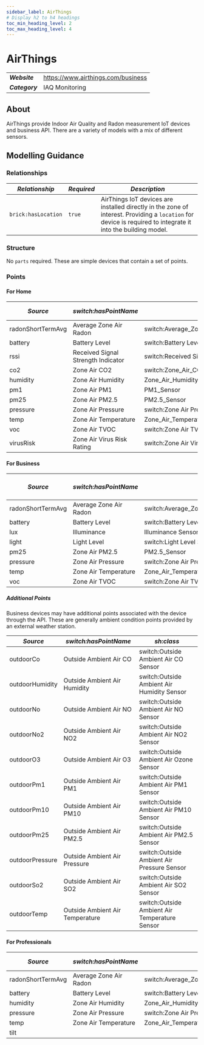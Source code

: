 ```yaml
---
sidebar_label: AirThings
# Display h2 to h4 headings
toc_min_heading_level: 2
toc_max_heading_level: 4
---
```



# AirThings

| | |
| --- | --- |
| ***Website*** | https://www.airthings.com/business |
| ***Category*** | IAQ Monitoring |


## About

AirThings provide Indoor Air Quality and Radon measurement IoT devices and business API. There are a variety of models with a mix of different sensors.

## Modelling Guidance

### Relationships
| *Relationship* | *Required* | *Description* |
| --- | --- | --- |
| `brick:hasLocation` | `true` | AirThings IoT devices are installed directly in the zone of interest. Providing a `location` for device is required to integrate it into the building model. | 

### Structure

No `parts` required.
These are simple devices that contain a set of points.

### Points

#### For Home

| *Source*     | *switch:hasPointName*                | *sh:class*                                           | Home   | Wave Radon | Wave Plus | Wave Mini | View Plus | View Pollution | View Radon |
|-------------------|------------------------------------|----------------------------------------------------|:----------:|:----------:|:----------:|:----------:|:----------:|:----------:|:----------:|
| radonShortTermAvg | Average Zone Air Radon             | switch:Average_Zone_Air_Radon_Concentration_Sensor | ✔ | ✔     | ✔    |           | ✔    |                | ✔     |
| battery           | Battery Level                      | switch:Battery Level Sensor                        | ✔ | ✔     | ✔    | ✔    | ✔    | ✔         | ✔     |
| rssi              | Received Signal Strength Indicator | switch:Received Signal Strength Indicator Sensor   |        |            |           |           | ✔    | ✔         | ✔     |
| co2               | Zone Air CO2                       | switch:Zone_Air_CO2_Sensor                         |        |            | ✔    |           | ✔    |                |            |
| humidity          | Zone Air Humidity                  | Zone_Air_Humidity_Sensor                           |        | ✔     | ✔    | ✔    | ✔    | ✔         | ✔     |
| pm1               | Zone Air PM1                       | PM1_Sensor                                         |        |            |           |           | ✔    | ✔         |            |
| pm25              | Zone Air PM2.5                     | PM2.5_Sensor                                       |        |            |           |           | ✔    | ✔         |            |
| pressure          | Zone Air Pressure                  | switch:Zone Air Pressure Sensor                    |        |            | ✔    |           | ✔    |                |            |
| temp              | Zone Air Temperature               | Zone_Air_Temperature_Sensor                        |        | ✔     | ✔    | ✔    | ✔    | ✔         | ✔     |
| voc               | Zone Air TVOC                      | switch:Zone Air TVOC Level Sensor                  |        |            | ✔    | ✔    | ✔    |                |            |
| virusRisk         | Zone Air Virus Risk Rating         | switch:Zone Air Virus Risk Rating Sensor           |        |            |           | ✔    |           |                |            |

#### For Business
| *Source*     | *switch:hasPointName*                | *sh:class*                                | Space Pro | Space CO2 Mini | Space CO2 | Space Radon |
|-------------------|------------------------|----------------------------------------------------|:-:|:-:|:-:|:-:|
| radonShortTermAvg | Average Zone Air Radon | switch:Average_Zone_Air_Radon_Concentration_Sensor |           |                |           | ✔      |
| battery           | Battery Level          | switch:Battery Level Sensor                        | ✔    | ✔         | ✔    | ✔      |
| lux               | Illuminance            | Illuminance Sensor                                 |           | ✔         |           |             |
| light             | Light Level            | switch:Light Level Sensor                          | ✔    |                | ✔    | ✔      |
| pm25              | Zone Air PM2.5         | PM2.5_Sensor                                       | ✔    |                |           |             |
| pressure          | Zone Air Pressure      | switch:Zone Air Pressure Sensor                    | ✔    | ✔         |           | ✔      |
| temp              | Zone Air Temperature   | Zone_Air_Temperature_Sensor                        | ✔    | ✔         | ✔    | ✔      |
| voc               | Zone Air TVOC          | switch:Zone Air TVOC Level Sensor                  | ✔    |                |           | ✔      |

##### Additional Points
Business devices may have additional points associated with the device through the API. These are generally ambient condition points provided by an external weather station.

| *Source*     | *switch:hasPointName*                | *sh:class*                                  |
|-----------------|---------------------------------|-----------------------------------------------|
| outdoorCo       | Outside Ambient Air CO          | switch:Outside Ambient Air CO   Sensor        |
| outdoorHumidity | Outside Ambient Air Humidity    | switch:Outside Ambient Air Humidity Sensor    |
| outdoorNo       | Outside Ambient Air NO          | switch:Outside Ambient Air NO Sensor          |
| outdoorNo2      | Outside Ambient Air NO2         | switch:Outside Ambient Air NO2 Sensor         |
| outdoorO3       | Outside Ambient Air O3          | switch:Outside Ambient Air Ozone Sensor       |
| outdoorPm1      | Outside Ambient Air PM1         | switch:Outside Ambient Air PM1 Sensor         |
| outdoorPm10     | Outside Ambient Air PM10        | switch:Outside Ambient Air PM10 Sensor        |
| outdoorPm25     | Outside Ambient Air PM2.5       | switch:Outside Ambient Air PM2.5 Sensor       |
| outdoorPressure | Outside Ambient Air Pressure    | switch:Outside Ambient Air Pressure Sensor    |
| outdoorSo2      | Outside Ambient Air SO2         | switch:Outside Ambient Air SO2 Sensor         |
| outdoorTemp     | Outside Ambient Air Temperature | switch:Outside Ambient Air Temperature Sensor |


#### For Professionals
| *Source*     | *switch:hasPointName*                | *sh:class*                                | Corentium Pro | Corentium Plus |
|-------------------|------------------------|----------------------------------------------------|:-:|:-:|
| radonShortTermAvg | Average Zone Air Radon | switch:Average_Zone_Air_Radon_Concentration_Sensor | ✔       | ✔         |
| battery           | Battery Level          | switch:Battery Level Sensor                        | ✔       | ✔         |
| humidity          | Zone Air Humidity      | Zone_Air_Humidity_Sensor                           | ✔       | ✔         |
| pressure          | Zone Air Pressure      | switch:Zone Air Pressure Sensor                    | ✔       | ✔         |     
| temp              | Zone Air Temperature   | Zone_Air_Temperature_Sensor                        | ✔       | ✔         |
| tilt              |                        |                                                    | ✔       | ✔         | 
